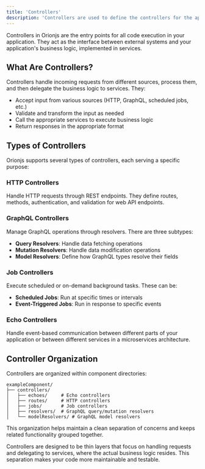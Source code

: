 ```yaml
---
title: 'Controllers'
description: 'Controllers are used to define the controllers for the application'
---
```


Controllers in Orionjs are the entry points for all code execution in your application. They act as the interface between external systems and your application's business logic, implemented in services.

## What Are Controllers?

Controllers handle incoming requests from different sources, process them, and then delegate the business logic to services. They:

- Accept input from various sources (HTTP, GraphQL, scheduled jobs, etc.)
- Validate and transform the input as needed
- Call the appropriate services to execute business logic
- Return responses in the appropriate format

## Types of Controllers

Orionjs supports several types of controllers, each serving a specific purpose:

### HTTP Controllers

Handle HTTP requests through REST endpoints. They define routes, methods, authentication, and validation for web API endpoints.

### GraphQL Controllers

Manage GraphQL operations through resolvers. There are three subtypes:
- **Query Resolvers**: Handle data fetching operations
- **Mutation Resolvers**: Handle data modification operations
- **Model Resolvers**: Define how GraphQL types resolve their fields

### Job Controllers

Execute scheduled or on-demand background tasks. These can be:
- **Scheduled Jobs**: Run at specific times or intervals
- **Event-Triggered Jobs**: Run in response to specific events

### Echo Controllers

Handle event-based communication between different parts of your application or between different services in a microservices architecture.

## Controller Organization

Controllers are organized within component directories:

```
exampleComponent/
├── controllers/
│   ├── echoes/     # Echo controllers
│   ├── routes/     # HTTP controllers
│   ├── jobs/       # Job controllers
│   ├── resolvers/  # GraphQL query/mutation resolvers
│   └── modelResolvers/ # GraphQL model resolvers
```

This organization helps maintain a clean separation of concerns and keeps related functionality grouped together.

Controllers are designed to be thin layers that focus on handling requests and delegating to services, where the actual business logic resides. This separation makes your code more maintainable and testable.

